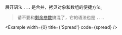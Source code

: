 
展开语法 `...` 是合并，拷贝对象和数组的便捷方法。

> 请不要和[剩余参数](https://developer.mozilla.org/zh-CN/docs/Web/JavaScript/Reference/Functions/Rest_parameters)搞混了，它的语法也是 `...`.

<Example width={0} title={'Spread'} code={spread} />
